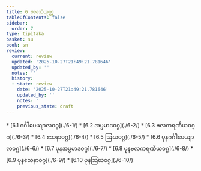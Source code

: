 ```yaml
---
title: 6 ဗလသံယုတ္တ
tableOfContents: false
sidebar:
  order: 7
type: tipitaka
basket: su
book: sn
review:
  current: review
  updated: '2025-10-27T21:49:21.781646'
  updated_by: ''
  notes: ''
  history:
  - state: review
    date: '2025-10-27T21:49:21.781646'
    updated_by: ''
    notes: ''
    previous_state: draft
---
```



<ReviewStatus review={frontmatter.review} showDetails={true} />

<HypothesisAnnotation frontmatter={frontmatter} />

<DynamicBreadcrumb />



<TableOfContents book="sn" section="6">
* [6.1 ဂင်္ဂါပေယျာလဝဂ္ဂ](./6-1/)
* [6.2 အပ္ပမာဒဝဂ္ဂ](./6-2/)
* [6.3 ဗလကရဏီယဝဂ္ဂ](./6-3/)
* [6.4 ဧသနာဝဂ္ဂ](./6-4/)
* [6.5 ဩဃဝဂ္ဂ](./6-5/)
* [6.6 ပုနဂင်္ဂါပေယျာလဝဂ္ဂ](./6-6/)
* [6.7 ပုနအပ္ပမာဒဝဂ္ဂ](./6-7/)
* [6.8 ပုနဗလကရဏီယဝဂ္ဂ](./6-8/)
* [6.9 ပုနဧသနာဝဂ္ဂ](./6-9/)
* [6.10 ပုနဩဃဝဂ္ဂ](./6-10/)
</TableOfContents>